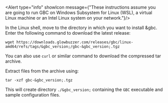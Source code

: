 
<Alert type="info" showIcon
       message={"These instructions assume you are going to run GBC on Windows Subsystem for Linux (WSL), a virtual Linux machine or an Intel Linux system on your network."}/>

In the Linux shell, move to the directory in which you want to install &gbc. Enter the following command to download the latest release:

```shell
wget https://downloads.glowbuzzer.com/releases/gbc/linux-amd64/refs/tags/&gbc_version;/gbc-&gbc_version;.tgz
```

You can also use `curl` or similar command to download the compressed tar archive.

Extract files from the archive using:
```shell
tar -xzf gbc-&gbc_version;.tgz
```
This will create directory `./&gbc_version;` containing the `GBC` executable and sample configuration files.
